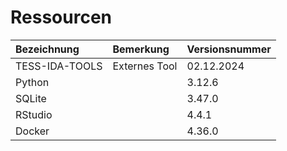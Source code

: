 # Ressourcen

| **Bezeichnung** | **Bemerkung** | **Versionsnummer**    |
| :--------------------- | :--------------- | :------------ |
| TESS-IDA-TOOLS       | Externes Tool       | 02.12.2024   |
| Python       |       | 3.12.6 |
| SQLite       |       | 3.47.0 |
| RStudio       |       | 4.4.1 |
| Docker       |       | 4.36.0 |